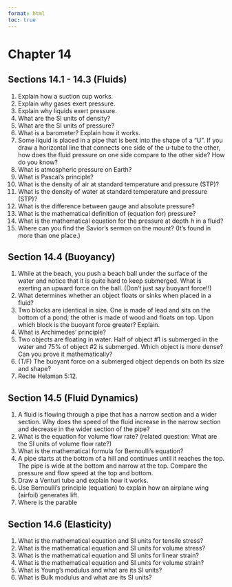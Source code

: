 ```yaml
---
format: html
toc: true
---
```


# Chapter 14  {-}

## Sections 14.1 - 14.3 (Fluids) {-}

1. Explain how a suction cup works.
2. Explain why gases exert pressure.
3. Explain why liquids exert pressure.
4. What are the SI units of density?
5. What are the SI units of pressure?
6. What is a barometer?  Explain how it works.
7. Some liquid is placed in a pipe that is bent into the shape of a "U".  If you draw a horizontal line that connects one side of the u-tube to the other, how does the fluid pressure on one side compare to the other side? How do you know?
8. What is atmospheric pressure on Earth?
9. What is Pascal's principle?
10. What is the density of air at standard temperature and pressure (STP)?
11. What is the density of water at standard temperature and pressure (STP)?
12. What is the difference between gauge and absolute pressure?
13. What is the mathematical definition of (equation for) pressure?
14. What is the mathematical equation for the pressure at depth  $h$ in a fluid?
15. Where can you find the Savior's sermon on the mount? (It's found in more than one place.)


## Section 14.4 (Buoyancy) {-}

1. While at the beach, you push a beach ball under the surface of the water and notice that it is quite hard to keep submerged.  What is exerting an upward force on the ball. (Don't just say buoyant force!!)
2. What determines whether an object floats or sinks when placed in a fluid?
3. Two blocks are identical in size. One is made of lead and sits on the bottom of a pond; the other is made of wood and floats on top.  Upon which block is the buoyant force greater? Explain.
4. What is Archimedes' principle?
5. Two objects are floating in water.  Half of object #1 is submerged in the water and 75\% of object #2 is submerged.  Which object is more dense? Can you prove it mathematically?
6. (T/F)  The buoyant force on a submerged object depends on both its size and shape?
7. Recite Helaman 5:12.



## Section 14.5 (Fluid Dynamics) {-}

1. A fluid is flowing through a pipe that has a narrow section and a wider section. Why does the speed of the fluid increase in the narrow section and decrease in the wider section of the pipe?
2. What is the equation for volume flow rate? (related question: What are the SI units of volume flow rate?)
3. What is the mathematical formula for Bernoulli's equation?
4. A pipe starts at the bottom of a hill and continues until it reaches the top.  The pipe is wide at the bottom and narrow at the top.  Compare the pressure and flow speed at the top and bottom.
5. Draw a Venturi tube and explain how it works.
6. Use Bernoulli's principle (equation) to explain how an airplane wing (airfoil) generates lift.
7. Where is the parable

## Section 14.6 (Elasticity) {-}

1. What is the mathematical equation and SI units for tensile stress?
2. What is the mathematical equation and SI units for volume stress?
3. What is the mathematical equation and SI units for linear strain?
4. What is the mathematical equation and SI units for volume strain?
5. What is Young's modulus and what are its SI units?
6. What is Bulk modulus and what are its SI units?
